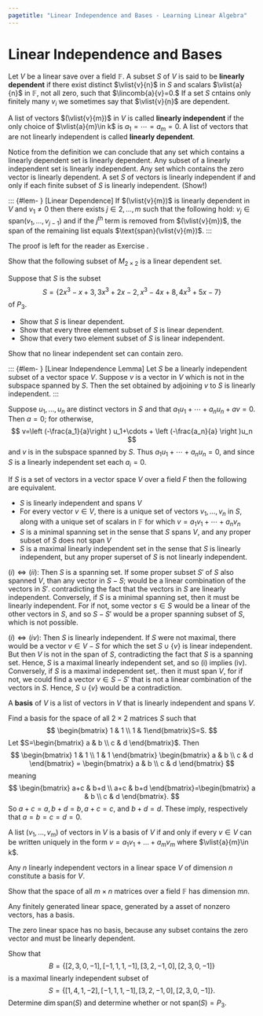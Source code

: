 ```yaml
---
pagetitle: "Linear Independence and Bases - Learning Linear Algebra"
---
```

# Linear Independence and Bases


Let $V$ be a linear save over a field $\mathbb{F}$. A subset $S$ of $V$ is said to be \index{linearly dependent} **linearly dependent** if there exist distinct $\vlist{v}{n}$ in $S$ and scalars $\vlist{a}{n}$ in $\mathbb{F}$, not all zero, such that $\lincomb{a}{v}=0.$ 
If a set $S$ cntains only finitely many $v_i$ we sometimes say that $\vlist{v}{n}$ are dependent. 

::: {#def- } 
A list  of vectors $(\vlist{v}{m})$ in $V$ is called \index{linearly independent} **linearly independent** if the only choice of $\vlist{a}{m}\in k$ is $a_1=\cdots=a_m=0$. 
A list of vectors that are not linearly independent is called \index{linearly dependent} **linearly dependent**.
::: 
 
Notice from the definition we can conclude that any set which contains a linearly dependent set is linearly dependent. 
Any subset of a linearly independent set is linearly independent. 
Any set which contains the zero vector is linearly dependent. 
A set $S$ of vectors is linearly independent if and only if each finite subset of $S$ is linearly independent. (Show!)

::: {#lem- } [Linear Dependence] 
\label{Linear Dependence Lemma}
If $(\vlist{v}{m})$ is linearly dependent in $V$ and $v_1\neq 0$ then there exists $j\in {2,\ldots,m}$ such that the following hold: $v_j\in\text{span}(v_1,\ldots,v_{j-1})$ and if the $j^{th}$ term is removed from $(\vlist{v}{m})$, the span of the remaining list equals $\text{span}(\vlist{v}{m})$.
:::  

::: {.proof } 
The proof is left for the reader as Exercise \ref{ex:Linear Dependence Lemma}.
::: 

::: {#exm- } 
Show that the following subset of $M_{2\times 2}$ is a linear dependent set. 
\begin{equation}
\label{lindeexample}
\left\{
\begin{bmatrix}
2 & 3 \\
-1 & 4
\end{bmatrix},
\begin{bmatrix}
-11 & 3 \\
-2 & 2
\end{bmatrix},
\begin{bmatrix}
6 & -1 \\
3 & 4
\end{bmatrix},
\begin{bmatrix}
-1 & 0\\2 & 2
\end{bmatrix}
\right\}
\end{equation}

::: 

::: {#exm- }  
Suppose that $S$ is the subset 
$$
S=\{2x^3-x+3, 3x^3+2x-2, x^3-4x+8, 4x^3+5x-7\}
$$
of $P_3$. 

- Show that $S$ is linear dependent.
- Show that every three element subset of $S$ is linear dependent.
- Show that every two element subset of $S$ is linear independent.
::: 

::: {#exm- } 
Show that no linear independent set can contain zero. 

::: 

::: {#lem- } [Linear Independence Lemma]
\label{linear independence lemma}
Let $S$ be a linearly independent subset of a vector space $V$. Suppose $v$ is a vector in $V$ which is not in the subspace spanned by $S$. Then the set obtained by adjoining $v$ to $S$ is linearly independent. 
:::  

::: {.proof } 
Suppose $u_1,\ldots,u_n$ are distinct vectors in $S$ and that $a_1 u_1+\cdots + a_n u_n+a v =0.$ Then $a=0$; for otherwise, 
$$
v=\left (-\frac{a_1}{a}\right ) u_1+\cdots + \left (-\frac{a_n}{a} \right )u_n
$$
and $v$ is in the subspace spanned by $S$. Thus $a_1 u_1+\cdots + a_n u_n=0$, and since $S$ is a linearly independent set each $a_i=0$.
::: 

::: {#thm- } 
If $S$ is a set of vectors in a vector space $V$ over a field $F$ then the following are equivalent.
 
- $S$ is linearly independent and spans $V$
- For every vector $v\in V$, there is a unique set of vectors $v_1,\ldots,v_n$ in $S$, along with a unique set of scalars in $\mathbb{F}$ for which $v=a_1 v_1+\cdots+a_n v_n$
- $S$ is a minimal spanning set in the sense that $S$ spans $V$, and any proper subset of $S$ does not span $V$
- $S$ is a maximal linearly independent set in the sense that $S$ is linearly independent, but any proper superset of $S$ is not linearly independent.
 
:::  

::: {.proof } 
$(i) \Leftrightarrow (ii)$: Then $S$ is a spanning set. If some proper subset $S'$ of $S$ also spanned $V$, than any vector in $S-S;$ would be a linear combination of the vectors in $S'$. contradicting the fact that the vectors in $S$ are linearly independent. Conversely, if $S$ is a minimal spanning set, then it must be linearly independent. For if not, some vector $s\in S$ would be a linear of the other vectors in $S$, and so $S-S'$ would be a proper spanning subset of $S$, which is not possible. 

$(i) \Leftrightarrow (iv)$: Then $S$ is linearly independent. If $S$ were not maximal, there would be a vector $v\in V-S$ for which the set $S\cup \{v\}$ is linear independent. But then $V$ is not in the span of $S$, contradicting the fact that $S$ is a spanning set. Hence, $S$ is a maximal linearly independent set, and so (i) implies (iv).  Conversely, if $S$ is a maximal independent set,. then it must span $V$, for if not, we could find a vector $v\in S-S'$ that is not a linear combination of the vectors in $S$. Hence, $S\cup \{v\}$ would be a contradiction.
::: 

::: {#def- } 
A \index{basis} **basis** of $V$ is a list of vectors in $V$ that is linearly independent and spans $V$.
::: 

::: {#exm- } 
Find a basis for the space of all $2\times 2$ matrices $S$ such that 
$$
\begin{bmatrix} 1 & 1 \\ 1 & 1\end{bmatrix}S=S.
$$
Let $S=\begin{bmatrix} a & b \\ c & d \end{bmatrix}$. Then 
$$
\begin{bmatrix} 1 & 1 \\ 1 & 1 \end{bmatrix} \begin{bmatrix} a & b \\ c & d \end{bmatrix} = \begin{bmatrix} a & b \\ c & d \end{bmatrix}
$$ 
meaning 
$$
\begin{bmatrix} a+c & b+d \\ a+c & b+d \end{bmatrix}=\begin{bmatrix} a & b \\ c & d \end{bmatrix}.
$$
So $a+c=a, b+d=b, a+c=c,$ and $b+d=d$. These imply, respectively that $a=b=c=d=0$. 

::: 

::: {#cor- } 
A list $(v_1,\ldots,v_m)$ of vectors in $V$ is a basis of $V$ if and only if every $v\in V$ can be written uniquely in the form $v=a_1 v_1+\ldots+a_m v_m$ where  $\vlist{a}{m}\in k$.
:::  

::: {.proof } 
::: 

::: {#cor- } 
Any $n$ linearly independent vectors in a linear space $V$ of dimension $n$ constitute a basis for 
$V$.
::: 

::: {.proof } 
::: 

::: {#exm- } 
Show that the space of all $m\times n$ matrices over a field $\mathbb{F}$ has dimension $mn$. 

::: 

::: {#cor- } 
Any finitely generated linear space, generated by a asset of nonzero vectors, has a basis. 
::: 

::: {.proof } 
::: 

The zero linear space has no basis, because any subset contains the zero vector and must be linearly dependent. 

::: {#exm- } 
Show that 
$$
B=\{[2,3,0,-1],[-1,1,1,-1],[3,2,-1,0],[2,3,0,-1]\}
$$
is a maximal linearly independent subset of 
$$
S=\{[1,4,1,-2],[-1,1,1,-1],[3,2,-1,0],[2,3,0,-1]\}.
$$
Determine $\dim\text{span}(S)$ and determine whether or not $\text{span}(S)=P_3$.
::: 



